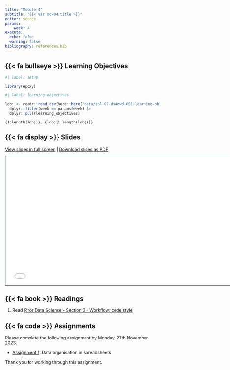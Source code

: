 ```yaml
---
title: "Module 4"
subtitle: "{{< var md-04.title >}}"
editor: source
params:
    week: 4
execute: 
  echo: false
  warning: false
bibliography: references.bib
---
```


## {{< fa bullseye >}} Learning Objectives

```r
#| label: setup

library(epoxy)
```

```r
#| label: learning-objectives

lobj <- readr::read_csv(here::here("data/tbl-02-ds4owd-001-learning-objectives.csv")) |> 
  dplyr::filter(week == params$week) |>
  dplyr::pull(learning_objectives)

```

```epoxy
{1:length(lobj)}. {lobj[1:length(lobj)]}
```

## {{< fa display >}} Slides

[View slides in full screen](../slides/lec-04-spreadsheets.html) | [Download slides as PDF](https://github.com/ds4owd-001/website/raw/main/slides/lec-04-spreadsheets.pdf)

```{=html}
<iframe class="slide-deck" src="../slides/lec-04-spreadsheets.html" height="420" width="747" style="border: 1px solid #123233;"></iframe>
```

## {{< fa book >}} Readings

1. Read [R for Data Science - Section 3 - Workflow: code style](https://r4ds.hadley.nz/workflow-style)  

## {{< fa code >}} Assignments


Please complete the following assignment by Monday, 27th November 2023. 

-   [Assignment 1](../assignments/md-04/am-04-1-reading.qmd): Data organisation in spreadsheets

Thank you for working through this assignment. 

